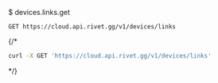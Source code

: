 $ devices.links.get
```
GET https://cloud.api.rivet.gg/v1/devices/links
```


{/*<RequestExample>
```bash curl
curl -X GET 'https://cloud.api.rivet.gg/v1/devices/links'
```
</RequestExample>*/}
